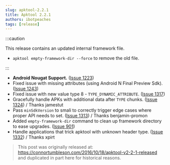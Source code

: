 ```yaml
---
slug: apktool-2.2.1
title: Apktool 2.2.1
authors: ibotpeaches
tags: [release]
---
```


:::caution

This release contains an updated internal framework file.

- `apktool empty-framework-dir --force` to remove the old file.

:::

- **Android Nougat Support.** ([Issue 1223](https://github.com/iBotPeaches/Apktool/issues/1223))
- Fixed issue with missing attributes (using Android N Final Preview Sdk). ([Issue 1243](https://github.com/iBotPeaches/Apktool/issues/1243))
- Fixed issue with new value type 8 - `TYPE_DYNAMIC_ATTRIBUTE`. ([Issue 1317](https://github.com/iBotPeaches/Apktool/issues/1317))
- Gracefully handle APKs with additional data after `TYPE` chunks. ([Issue 1324](https://github.com/iBotPeaches/Apktool/pull/1324)) / Thanks jamestut
- Pass `minSdkVersion` to smali to correctly trigger edge cases where proper API needs to set. ([Issue 1313](https://github.com/iBotPeaches/Apktool/pull/1313)) / Thanks benjamin-promon
- Added `empty-framework-dir` command to clean up framework directory to ease upgrades. ([Issue 901](https://github.com/iBotPeaches/Apktool/issues/901))
- Handle applications that trick apktool with unknown header type. ([Issue 1332](https://github.com/iBotPeaches/Apktool/issues/1332)) / Thanks xpirt

> This post was originally released at: https://connortumbleson.com/2016/10/18/apktool-v2-2-1-released and duplicated in part here for historical reasons.
